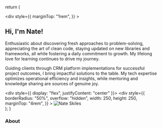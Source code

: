 
  return (
    <section>
      <div
        style={{
          marginTop: "1rem",
        }}
      >
        <h2>Hi, I'm Nate!</h2>
      </div>
      <p>
        Enthusiastic about discovering fresh approaches to problem-solving,
        appreciating the art of clean code, staying updated on new libraries and
        frameworks, all while fostering a daily commitment to growth. My
        lifelong love for learning continues to drive my journey.
      </p>
      <p>
        Guiding clients through CRM platform implementations for successful
        project outcomes, I bring impactful solutions to the table. My tech
        expertise optimizes operational efficiency and insights, while mentoring
        and knowledge sharing are sources of genuine joy.
      </p>
      <div style={{ display: "flex", justifyContent: "center" }}>
        <div
          style={{
            borderRadius: "50%",
            overflow: "hidden",
            width: 250,
            height: 250,
            marginTop: "4rem",
          }}
        >
          <Image
            src="/hero_img.jpg"
            alt="Nate Skiles"
            width={250}
            height={250}
          />
        </div>
      </div>
    </section>
  );
}

### About

<Hero />

